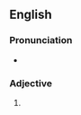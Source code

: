 ==English==

===Pronunciation===
* {{rhymes|ɜː(ɹ)ti}}

===Adjective===
{{en-adj|purtier|purtiest}}

# {{informal}} {{eye dialect of|pretty}}
